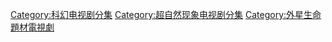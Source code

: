[[Category:科幻电视剧分集|Category:科幻电视剧分集]]
[[Category:超自然现象电视剧分集|Category:超自然现象电视剧分集]]
[[Category:外星生命題材電視劇|Category:外星生命題材電視劇]]